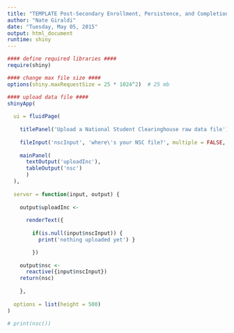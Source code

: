 ```yaml
---
title: "TEMPLATE Post-Secondary Enrollment, Persistence, and Completion Report TEMPLATE"
author: "Nate Giraldi"
date: "Tuesday, May 05, 2015"
output: html_document
runtime: shiny
---
```


```r
#### define required libraries ####
require(shiny)
```

```r
#### change max file size ####
options(shiny.maxRequestSize = 25 * 1024^2)  # 25 mb

#### upload data file ####
shinyApp(
  
  ui = fluidPage(
    
    titlePanel('Upload a National Student Clearinghouse raw data file'),
    
    fileInput('nscInput', 'where\'s your NSC file?', multiple = FALSE, accept = NULL),
    
    mainPanel(
      textOutput('uploadInc'),
      tableOutput('nsc')
      )
  ),
  
  server = function(input, output) {
    
    output$uploadInc <-
      
      renderText({
        
        if(is.null(input$nscInput)) {
          print('nothing uploaded yet') } 

        })
    
    output$nsc <-
      reactive({input$nscInput})
    return(nsc)
      
    },
  
  options = list(height = 500)
)
```

```r
# print(nsc())
```